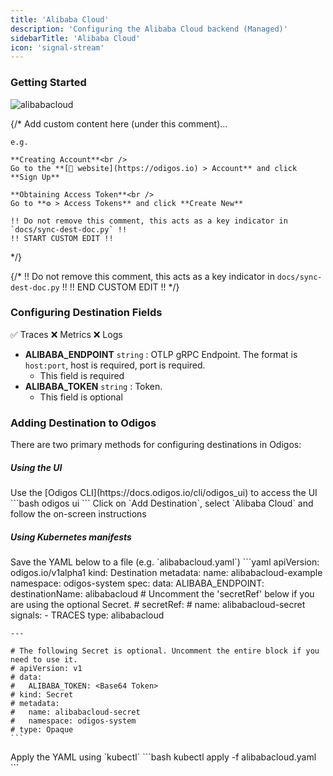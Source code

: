 ```yaml
---
title: 'Alibaba Cloud'
description: 'Configuring the Alibaba Cloud backend (Managed)'
sidebarTitle: 'Alibaba Cloud'
icon: 'signal-stream'
---
```


### Getting Started

<img src="https://d15jtxgb40qetw.cloudfront.net/alibabacloud.svg" alt="alibabacloud" className="not-prose h-20" />

{/*
    Add custom content here (under this comment)...

    e.g.

    **Creating Account**<br />
    Go to the **[🔗 website](https://odigos.io) > Account** and click **Sign Up**

    **Obtaining Access Token**<br />
    Go to **⚙️ > Access Tokens** and click **Create New**

    !! Do not remove this comment, this acts as a key indicator in `docs/sync-dest-doc.py` !!
    !! START CUSTOM EDIT !!
*/}

{/*
    !! Do not remove this comment, this acts as a key indicator in `docs/sync-dest-doc.py` !!
    !! END CUSTOM EDIT !!
*/}

### Configuring Destination Fields

<Accordion title="Supported Signals:">
  ✅ Traces
  ❌ Metrics
  ❌ Logs
</Accordion>

- **ALIBABA_ENDPOINT** `string` : OTLP gRPC Endpoint. The format is `host:port`, host is required, port is required.
  - This field is required
- **ALIBABA_TOKEN** `string` : Token.
  - This field is optional

### Adding Destination to Odigos

There are two primary methods for configuring destinations in Odigos:

##### **Using the UI**

<Steps>
  <Step>
    Use the [Odigos CLI](https://docs.odigos.io/cli/odigos_ui) to access the UI
    ```bash
    odigos ui
    ```
  </Step>
  <Step>
    Click on `Add Destination`, select `Alibaba Cloud` and follow the on-screen instructions
  </Step>
</Steps>

##### **Using Kubernetes manifests**

<Steps>
  <Step>
    Save the YAML below to a file (e.g. `alibabacloud.yaml`)
    ```yaml
    apiVersion: odigos.io/v1alpha1
    kind: Destination
    metadata:
      name: alibabacloud-example
      namespace: odigos-system
    spec:
      data:
        ALIBABA_ENDPOINT: <OTLP gRPC Endpoint>
      destinationName: alibabacloud
      # Uncomment the 'secretRef' below if you are using the optional Secret.
      # secretRef:
      #   name: alibabacloud-secret
      signals:
      - TRACES
      type: alibabacloud

    ---

    # The following Secret is optional. Uncomment the entire block if you need to use it.
    # apiVersion: v1
    # data:
    #   ALIBABA_TOKEN: <Base64 Token>
    # kind: Secret
    # metadata:
    #   name: alibabacloud-secret
    #   namespace: odigos-system
    # type: Opaque
    ```
  </Step>
  <Step>
    Apply the YAML using `kubectl`
    ```bash
    kubectl apply -f alibabacloud.yaml
    ```
  </Step>
</Steps>